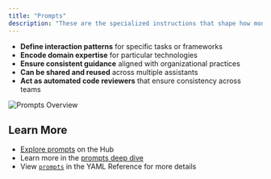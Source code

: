 ```yaml
---
title: "Prompts"
description: "These are the specialized instructions that shape how models respond:"
---
```


- **Define interaction patterns** for specific tasks or frameworks
- **Encode domain expertise** for particular technologies
- **Ensure consistent guidance** aligned with organizational practices
- **Can be shared and reused** across multiple assistants
- **Act as automated code reviewers** that ensure consistency across teams

![Prompts Overview](/images/customization/images/prompts-blocks-overview-17194d870840576f9a0dde548f2c70ec.png)

## Learn More

- [Explore prompts](https://hub.continue.dev/?type=prompts) on the Hub
- Learn more in the [prompts deep dive](/customize/deep-dives/prompts)
- View [`prompts`](/reference#prompts) in the YAML Reference for more details
